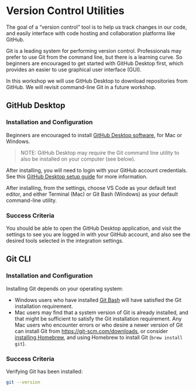 
# Version Control Utilities

The goal of a "version control" tool is to help us track changes in our code, and easily interface with code hosting and collaboration platforms like GitHub.

Git is a leading system for performing version control. Professionals may prefer to use Git from the command line, but there is a learning curve. So beginners are encouraged to get started with GitHub Desktop first, which provides an easier to use graphical user interface (GUI).

In this workshop we will use GitHub Desktop to download repositories from GitHub. We will revisit command-line Git in a future workshop.

## GitHub Desktop

### Installation and Configuration

Beginners are encouraged to install [GitHub Desktop software](https://desktop.github.com/), for Mac or Windows.

> NOTE: GitHub Desktop may require the Git command line utility to also be installed on your computer (see below).

After installing, you will need to login with your GitHub account credentials. See this [GitHub Desktop setup guide](https://docs.github.com/en/desktop/installing-and-authenticating-to-github-desktop/setting-up-github-desktop) for more information.

After installing, from the settings, choose VS Code as your default text editor, and either Terminal (Mac) or Git Bash (Windows) as your default command-line utility.

### Success Criteria

You should be able to open the GitHub Desktop application, and visit the settings to see you are logged in with your GitHub account, and also see the desired tools selected in the integration settings.

## Git CLI

### Installation and Configuration

Installing Git depends on your operating system:

  + Windows users who have installed [Git Bash](https://git-scm.com/downloads) will have satisfied the Git installation requirement.
  + Mac users may find that a system version of Git is already installed, and that might be sufficient to satisfy the Git installation requirement. Any Mac users who encounter errors or who desire a newer version of Git can install Git from <https://git-scm.com/downloads>, or consider [installing Homebrew](../notes/clis/brew.qmd), and using Homebrew to install Git (`brew install git`).

### Success Criteria

Verifying Git has been installed:

```sh
git --version
```
